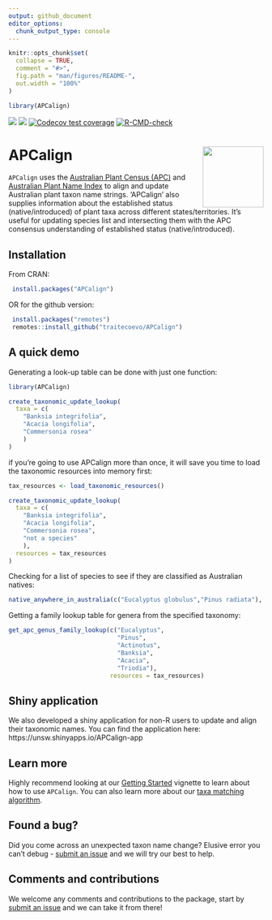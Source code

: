 ```yaml
---
output: github_document
editor_options: 
  chunk_output_type: console
---
```


<!-- README.md is generated from README.Rmd. Please edit that file -->

```r
knitr::opts_chunk$set(
  collapse = TRUE,
  comment = "#>",
  fig.path = "man/figures/README-",
  out.width = "100%"
)

library(APCalign)
```

<!-- badges: start -->
[![](https://img.shields.io/badge/lifecycle-stable-green.svg)](https://lifecycle.r-lib.org/articles/stages.html#stable)
[![](https://www.r-pkg.org/badges/version/APCalign?color=orange)](https://cran.r-project.org/package=APCalign)
[![Codecov test coverage](https://codecov.io/gh/traitecoevo/APCalign/branch/master/graph/badge.svg)](https://app.codecov.io/gh/traitecoevo/APCalign?branch=master)
[![R-CMD-check](https://github.com/traitecoevo/APCalign/actions/workflows/R-CMD-check.yaml/badge.svg)](https://github.com/traitecoevo/APCalign/actions/workflows/R-CMD-check.yaml)
<!-- badges: end -->

# APCalign <img src="man/figures/APCalign_hex_2.svg" align="right" width="120"/>

`APCalign` uses the [Australian Plant Census (APC)](https://biodiversity.org.au/nsl/services/search/taxonomy) and [Australian Plant Name Index](https://biodiversity.org.au/nsl/services/search/names) to align and update Australian plant taxon name strings. 'APCalign' also supplies information about
the established status (native/introduced) of plant taxa across different states/territories. It's useful for updating species list and intersecting them with the APC consensus understanding of established status (native/introduced).

## Installation 

From CRAN:


```r
 install.packages("APCalign")
```
 
 OR for the github version:
 
```r

 install.packages("remotes")
 remotes::install_github("traitecoevo/APCalign")
```

## A quick demo

Generating a look-up table can be done with just one function:

```r

library(APCalign)

create_taxonomic_update_lookup( 
  taxa = c(
    "Banksia integrifolia",
    "Acacia longifolia",
    "Commersonia rosea"
    )
)
```

if you're going to use APCalign more than once, it will save you time to load the taxonomic resources into memory first:

```r

tax_resources <- load_taxonomic_resources()

create_taxonomic_update_lookup( 
  taxa = c(
    "Banksia integrifolia",
    "Acacia longifolia",
    "Commersonia rosea",
    "not a species"
    ),
  resources = tax_resources
)
```

Checking for a list of species to see if they are classified as Australian natives:

```r

native_anywhere_in_australia(c("Eucalyptus globulus","Pinus radiata"), resources = tax_resources)

```

Getting a family lookup table for genera from the specified taxonomy:

```r

get_apc_genus_family_lookup(c("Eucalyptus",
                              "Pinus",
                              "Actinotus",
                              "Banksia",
                              "Acacia",
                              "Triodia"), 
                            resources = tax_resources)

```


## Shiny application

We also developed a shiny application for non-R users to update and align their taxonomic names. You can find the application here: https://unsw.shinyapps.io/APCalign-app

## Learn more

Highly recommend looking at our [Getting Started](https://traitecoevo.github.io/APCalign/articles/APCalign.html) vignette to learn about how to use `APCalign`. You can also learn more about our [taxa matching  algorithm](https://traitecoevo.github.io/APCalign/articles/updating-taxon-names.html).


## Found a bug? 

Did you come across an unexpected taxon name change? Elusive error you can't debug - [submit an issue](https://github.com/traitecoevo/APCalign/issues) and we will try our best to help.

## Comments and contributions

We welcome any comments and contributions to the package, start by [submit an issue](https://github.com/traitecoevo/APCalign/issues) and we can take it from there!

